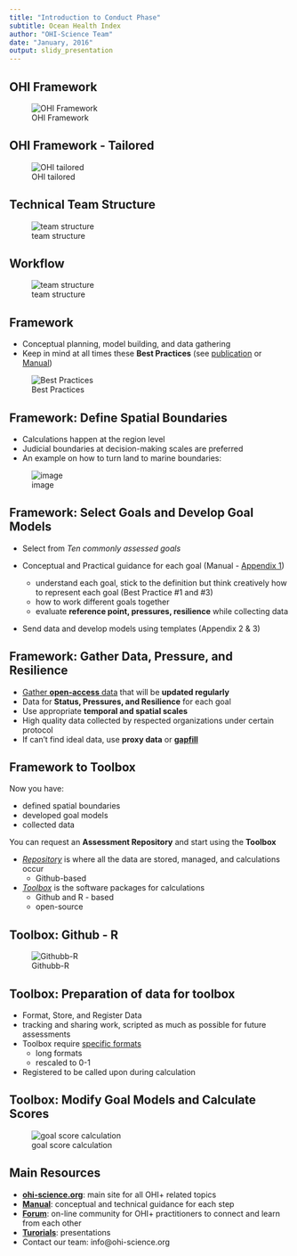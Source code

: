 ```yaml
---
title: "Introduction to Conduct Phase"
subtitle: Ocean Health Index
author: "OHI-Science Team"
date: "January, 2016"
output: slidy_presentation
---
```


## OHI Framework
![OHI Framework](https://docs.google.com/drawings/d/1XAx6M3Qh5EWEG8CIXykFr7dskVTttBdLOBPguIVZ-pk/pub?w=624&h=480)

## OHI Framework - Tailored
![OHI tailored](https://docs.google.com/drawings/d/1-H2uHSNf1Qk3O5sudhQHREy8F_OZpnobzTKHm2i-sHM/pub?w=624&h=480)

## Technical Team Structure
![team structure](https://docs.google.com/drawings/d/1akDCmVFkQNQxDM2DARaZKFUWwZ75dC5H45heuD14Xvg/pub?w=960&h=600)


## Workflow
![team structure](https://docs.google.com/drawings/d/1NCcfc24vlQjL4PJ4MltPmIgjgshfTkrZuUTcIqDUHeI/pub?w=960&h=720)


## Framework
- Conceptual planning, model building, and data gathering
- Keep in mind at all times these **Best Practices** (see [publication](https://peerj.com/articles/1503/) or [Manual](http://ohi-science.org/new-site/manual/#best-practices-for-ohi-assessments))

 ![Best Practices](https://docs.google.com/drawings/d/1dUFAOVa2JfbKHyaq98yDYdtcDuEPyr10uNB_auz_Pdc/pub?w=768&h=480)

## Framework: Define Spatial Boundaries
- Calculations happen at the region level
- Judicial boundaries at decision-making scales are preferred 
- An example on how to turn land to marine boundaries: 

![image](https://docs.google.com/drawings/d/17qXZ8Ah6WPYhP1_RQOsIA5gHBNlP8mGAFcDIxkizM58/pub?w=960&h=500)

## Framework: Select Goals and Develop Goal Models 
- Select from _Ten commonly assessed goals_ 
- Conceptual and Practical guidance for each goal (Manual - [Appendix 1](http://ohi-science.org/new-site/manual/#appendix-1-goal-models-reference-points-and-pressure-and-resilience))

  - understand each goal, stick to the definition but think creatively how to represent each goal (Best Practice #1 and #3)
  - how to work different goals together
  - evaluate **reference point, pressures, resilience** while collecting data 
- Send data and develop models using templates (Appendix 2 & 3)

## Framework: Gather Data, Pressure, and Resilience
- [Gather **open-access** data](http://ohi-science.org/new-site/manual/#discovering-and-gathering-input-information) that will be **updated regularly**
- Data for **Status, Pressures, and Resilience** for each goal
- Use appropriate **temporal and spatial scales**
- High quality data collected by respected organizations under certain protocol
- If can't find ideal data, use **proxy data** or [**gapfill**](http://ohi-science.org/new-site/manual/#gapfilling)

## Framework to Toolbox
Now you have:

- defined spatial boundaries
- developed goal models
- collected data

You can request an **Assessment Repository** and start using the **Toolbox**

- [_Repository_](http://ohi-science.org/new-site/manual/#file-system-organization) is where all the data are stored, managed, and calculations occur
  - Github-based
 
- [_Toolbox_](http://ohi-science.org/new-site/manual/#the-ocean-health-index-toolbox) is the software packages for calculations 
  - Github and R - based
  - open-source
  
## Toolbox: Github - R 

![Githubb-R](https://docs.google.com/drawings/d/1iwVUEBSlFEfSCi8Pw2sMgTl5zANkjcSCGE83kGxElaY/pub?h=500)


## Toolbox: Preparation of data for toolbox

- Format, Store, and Register Data 
- tracking and sharing work, scripted as much as possible for future assessments 
- Toolbox require [specific formats](http://ohi-science.org/new-site/manual/#formatting-data-for-the-toolbox)
  - long formats
  - rescaled to 0-1 
- Registered to be called upon during calculation

## Toolbox: Modify Goal Models and Calculate Scores

![goal score calculation](https://docs.google.com/drawings/d/1MsrR7sKOMFzfUaGVaVQ4CPb7Y6RFaBt40XJXgmT7Edo/pub?w=960&h=540)

 
## Main Resources 

- [**ohi-science.org**](ohi-science.org): main site for all OHI+ related topics
- [**Manual**](http://ohi-science.org/manual/): conceptual and technical guidance for each step 
- [**Forum**](http://ohi-science.org/forum/): on-line community for OHI+ practitioners to connect and learn from each other
- [**Turorials**](http://ohi-science.org/new-site/resources/downloads/): presentations
- Contact our team: info@ohi-science.org




